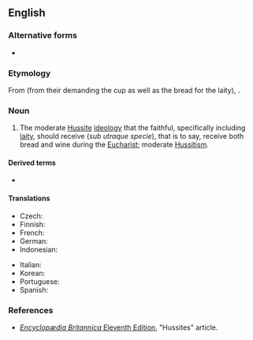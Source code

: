==English==
{{wikipedia}}

===Alternative forms===
* {{l|en|utraquism}}

===Etymology===
From {{der|en|la|uterque||both}} (from their demanding the cup as well as the bread for the laity), {{suffix|en||ism}}.

===Noun===
{{en-noun|-}}

# {{label|en|historical|Christianity}} The moderate [[Hussite]] [[ideology]] that the faithful, specifically including [[laity]], should receive {{w|Communion under both kinds}} (''sub utraque specie''), that is to say, receive both bread and wine during the [[Eucharist]]; moderate [[Hussitism]].
#: {{synonyms|en|Calixtinism}}

====Derived terms====
* {{l|en|Utraquist}}

====Translations====
{{trans-top|moderate Hussitism}}
* Czech: {{t|cs|kališnictví}}
* Finnish: {{t|fi|utrakvismi}}
* French: {{t+|fr|utraquisme|m}}
* German: {{t|de|Kalixtiner|f}}
* Indonesian: {{t|id|Utraqisme}}
{{trans-mid}}
* Italian: {{t|it|utraquismo|m}}
* Korean: {{t|ko|양형영성체파}}
* Portuguese: {{t|pt|utraquismo|m}}
* Spanish: {{t|es|utraquismo|m}}
{{trans-bottom}}

===References===
* [[wikipedia:Encyclopædia Britannica Eleventh Edition|''Encyclopædia Britannica'' Eleventh Edition]], "Hussites" article.